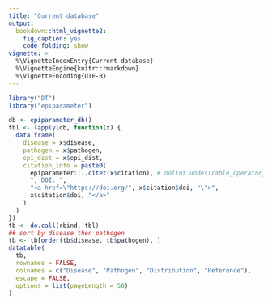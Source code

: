 ```yaml
---
title: "Current database"
output:
  bookdown::html_vignette2:
    fig_caption: yes
    code_folding: show
vignette: >
  %\VignetteIndexEntry{Current database}
  %\VignetteEngine{knitr::rmarkdown}
  %\VignetteEncoding{UTF-8}
---
```


```r
library("DT")
library("epiparameter")

db <- epiparameter_db()
tbl <- lapply(db, function(x) {
  data.frame(
    disease = x$disease,
    pathogen = x$pathogen,
    epi_dist = x$epi_dist,
    citation_info = paste0(
      epiparameter:::.citet(x$citation), # nolint undesirable_operator_linter
      ", DOI: ",
      "<a href=\"https://doi.org/", x$citation$doi, "\">",
      x$citation$doi, "</a>"
    )
  )
})
tb <- do.call(rbind, tbl)
## sort by disease then pathogen
tb <- tb[order(tb$disease, tb$pathogen), ]
datatable(
  tb,
  rownames = FALSE,
  colnames = c("Disease", "Pathogen", "Distribution", "Reference"),
  escape = FALSE,
  options = list(pageLength = 50)
)
```
